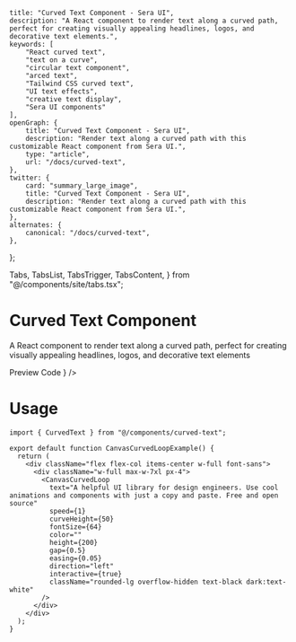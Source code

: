     title: "Curved Text Component - Sera UI",
    description: "A React component to render text along a curved path, perfect for creating visually appealing headlines, logos, and decorative text elements.",
    keywords: [
        "React curved text",
        "text on a curve",
        "circular text component",
        "arced text",
        "Tailwind CSS curved text",
        "UI text effects",
        "creative text display",
        "Sera UI components"
    ],
    openGraph: {
        title: "Curved Text Component - Sera UI",
        description: "Render text along a curved path with this customizable React component from Sera UI.",
        type: "article",
        url: "/docs/curved-text",
    },
    twitter: {
        card: "summary_large_image",
        title: "Curved Text Component - Sera UI",
        description: "Render text along a curved path with this customizable React component from Sera UI.",
    },
    alternates: {
        canonical: "/docs/curved-text",
    },
};


  Tabs,
  TabsList,
  TabsTrigger,
  TabsContent,
} from "@/components/site/tabs.tsx";

<AI dir="left"/>

# Curved Text Component
A React component to render text along a curved path, perfect for creating visually appealing headlines, logos, and decorative text elements


<Tabs defaultValue="preview" className="mb-8">
  <TabsList>
    <TabsTrigger value="preview">Preview</TabsTrigger>
    <TabsTrigger value="code">Code</TabsTrigger>
  </TabsList>
  <TabsContent value="preview">
    <ComponentRenderer component={<CanvasCurvedLoopExample />} />
  </TabsContent>
  <TabsContent value="code">
    <CodeBlock filePath="src/app/docs/curved-text/curved-text.tsx" />
  </TabsContent>
</Tabs>

# Usage

```tsx
import { CurvedText } from "@/components/curved-text";

export default function CanvasCurvedLoopExample() {
  return (
    <div className="flex flex-col items-center w-full font-sans">
      <div className="w-full max-w-7xl px-4">
        <CanvasCurvedLoop
          text="A helpful UI library for design engineers. Use cool animations and components with just a copy and paste. Free and open source"
          speed={1}
          curveHeight={50}
          fontSize={64}
          color=""
          height={200}
          gap={0.5}
          easing={0.05}
          direction="left"
          interactive={true}
          className="rounded-lg overflow-hidden text-black dark:text-white"
        />
      </div>
    </div>
  );
}
```